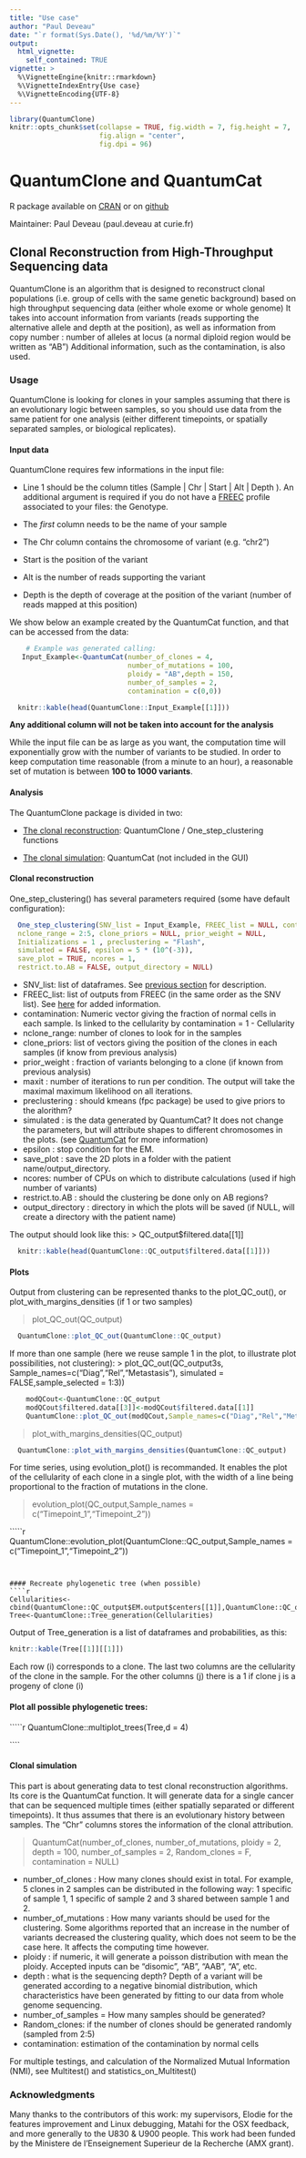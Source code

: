 ```yaml
---
title: "Use case"
author: "Paul Deveau"
date: "`r format(Sys.Date(), '%d/%m/%Y')`"
output:
  html_vignette:
    self_contained: TRUE
vignette: >
  %\VignetteEngine{knitr::rmarkdown}
  %\VignetteIndexEntry{Use case}
  %\VignetteEncoding{UTF-8}
---
```

```r
library(QuantumClone)
knitr::opts_chunk$set(collapse = TRUE, fig.width = 7, fig.height = 7, 
                      fig.align = "center",
                      fig.dpi = 96)
```
# QuantumClone and QuantumCat

R package available on [CRAN](https://cran.r-project.org/package=QuantumClone) or on [github](https://github.com/DeveauP/QuantumClone)

Maintainer: Paul Deveau (paul.deveau at curie.fr)

## Clonal Reconstruction from High-Throughput Sequencing data

QuantumClone is an algorithm that is designed to reconstruct clonal populations (i.e. group of cells with the same genetic background) based on high throughput sequencing data (either whole exome or whole genome)
It takes into account information from variants (reads supporting the alternative allele and depth at the position), as well as information from copy number : number of alleles at locus (a normal diploid region would be written as "AB")
Additional information, such as the contamination, is also used.


### <a name="UA"></a>  Usage
QuantumClone is looking for clones in your samples assuming that there is an evolutionary logic between samples, so you should use data from the same patient for one analysis (either different timepoints, or spatially separated samples, or biological replicates).


#### Input data
QuantumClone requires few informations in the input file:
<a name="SNVD"></a>

* Line 1 should be the column titles (Sample | Chr | Start | Alt | Depth ). An additional argument is required if you do not have a [FREEC](http://bioinfo-out.curie.fr/projects/freec/) profile associated to your files: the Genotype.

* The *first* column needs to be the name of your sample

* The Chr column contains the chromosome of variant (e.g. "chr2")

* Start is the position of the variant

* Alt is the number of reads supporting the variant

* Depth is the depth of coverage at the position of the variant (number of reads mapped at this position)

We show below an example created by  the QuantumCat function, and that can be accessed from the data:
````r
    # Example was generated calling:
   Input_Example<-QuantumCat(number_of_clones = 4,
                             number_of_mutations = 100,
                             ploidy = "AB",depth = 150,
                             number_of_samples = 2,
                             contamination = c(0,0))
````
````r
  knitr::kable(head(QuantumClone::Input_Example[[1]]))
````


**Any additional column will not be taken into account for the analysis**


While the input file can be as large as you want, the computation time will exponentially grow with the number of variants to be studied. In order to keep computation time reasonable (from a minute to an hour), a reasonable set of mutation is between **100 to 1000 variants**.


#### Analysis
The QuantumClone package is divided in two:

* [The clonal reconstruction](#CR): QuantumClone / One_step_clustering functions

* [The clonal simulation](#CS): QuantumCat (not included in the GUI)

#### <a name="CR"></a> Clonal reconstruction
One_step_clustering() has several parameters required (some have default configuration):
````r
  One_step_clustering(SNV_list = Input_Example, FREEC_list = NULL, contamination = c(0,0),
  nclone_range = 2:5, clone_priors = NULL, prior_weight = NULL,
  Initializations = 1 , preclustering = "Flash", 
  simulated = FALSE, epsilon = 5 * (10^(-3)),
  save_plot = TRUE, ncores = 1, 
  restrict.to.AB = FALSE, output_directory = NULL)
````

* SNV_list: list of dataframes. See [previous section](#SNVD) for description.
* FREEC_list: list of outputs from FREEC (in the same order as the SNV list). See [here](#FREECD) for added information.
* contamination: Numeric vector giving the fraction of normal cells in each sample. Is linked to the cellularity by contamination = 1 - Cellularity
* nclone_range: number of clones to look for in the samples
* clone_priors: list of vectors giving the position of the clones in each samples (if know from previous analysis)
* prior_weight : fraction of variants belonging to a clone (if known from previous analysis)
* maxit : number of iterations to run per condition. The output will take the maximal maximum likelihood on all iterations.
* preclustering : should kmeans (fpc package) be used to give priors to the alorithm?
* simulated : is the data generated by QuantumCat? It does not change the parameters, but will attribute shapes to different chromosomes in the plots. (see [QuantumCat](#CS) for more information)
* epsilon : stop condition for the EM.
* save_plot : save the 2D plots in a folder with the patient name/output_directory.
* ncores: number of CPUs on which to distribute calculations (used if high number of variants)
* restrict.to.AB : should the clustering be done only on AB regions?
* output_directory : directory in which the plots will be saved (if NULL, will create a directory with the patient name)

The output should look like this:
> QC_output$filtered.data[[1]]

````r
  knitr::kable(head(QuantumClone::QC_output$filtered.data[[1]]))
````

#### Plots

Output from clustering can be represented thanks to the plot_QC_out(), or plot_with_margins_densities (if 1 or two samples)

> plot_QC_out(QC_output)

````r
  QuantumClone::plot_QC_out(QuantumClone::QC_output)
````

If more than one sample (here we reuse sample 1 in the plot, to illustrate plot possibilities, not clustering):
> plot_QC_out(QC_output3s, Sample_names=c("Diag","Rel","Metastasis"), simulated = FALSE,sample_selected = 1:3))

````r
    modQCout<-QuantumClone::QC_output
    modQCout$filtered.data[[3]]<-modQCout$filtered.data[[1]]
    QuantumClone::plot_QC_out(modQCout,Sample_names=c("Diag","Rel","Metastasis"),sample_selected = 1:3)
````

> plot_with_margins_densities(QC_output)

````r
  QuantumClone::plot_with_margins_densities(QuantumClone::QC_output)
````

For time series, using evolution_plot() is recommanded. It enables the plot of the cellularity of each clone in a single plot, with the width of a line being proportional to the fraction of mutations in the clone.

> evolution_plot(QC_output,Sample_names = c("Timepoint_1","Timepoint_2"))

`````r
QuantumClone::evolution_plot(QuantumClone::QC_output,Sample_names = c("Timepoint_1","Timepoint_2"))

````


#### Recreate phylogenetic tree (when possible)
````r
Cellularities<-cbind(QuantumClone::QC_output$EM.output$centers[[1]],QuantumClone::QC_output$EM.output$centers[[2]])
Tree<-QuantumClone::Tree_generation(Cellularities)

````

Output of Tree_generation is a list of dataframes and probabilities, as this:
````r
knitr::kable(Tree[[1]][[1]])
````
Each row (i) corresponds to a clone. The last two columns are the cellularity of the clone in the sample.
For the other columns (j) there is a 1 if clone j is a progeny of clone (i)

#### Plot all possible phylogenetic trees:
`````r
QuantumClone::multiplot_trees(Tree,d = 4)

````

#### <a name="CS"></a> Clonal simulation
This part is about generating data to test clonal reconstruction algorithms. Its core is the QuantumCat function. It will generate data for a single cancer that can be sequenced multiple times (either spatially separated or different timepoints). It thus assumes that there is an evolutionary history between samples. The "Chr" columns stores the information of the clonal attribution.

> QuantumCat(number_of_clones, number_of_mutations, ploidy = 2, depth = 100,
  number_of_samples = 2, Random_clones = F, contamination = NULL)

* number_of_clones : How many clones should exist in total. For example, 5 clones in 2 samples can be distributed in the following way: 1 specific of sample 1, 1 specific of sample 2 and 3 shared between sample 1 and 2.
* number_of_mutations : How many variants should be used for the clustering. Some algorithms reported that an increase in the number of variants decreased the clustering quality, which does not seem to be the case here. It affects the computing time however.
* ploidy : if numeric, it will generate a poisson distribution with mean the ploidy. Accepted inputs can be "disomic", "AB", "AAB", "A", etc.
* depth : what is the sequencing depth? Depth of a variant will be generated according to a negative binomial distribution, which characteristics have been generated by fitting to our data from whole genome sequencing.
* number_of_samples = How many samples should be generated?
* Random_clones: if the number of clones should be generated randomly (sampled from 2:5)
* contamination: estimation of the contamination by normal cells

For multiple testings, and calculation of the Normalized Mutual Information (NMI), see Multitest() and statistics_on_Multitest()

### Acknowledgments
Many thanks to the contributors of this work: my supervisors, Elodie for the features improvement and Linux debugging, Matahi for the OSX feedback, and more generally to the U830 & U900 people. This work had been funded by the Ministere de l'Enseignement Superieur de la Recherche (AMX grant).
